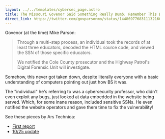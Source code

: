 ```yaml
---
layout: ../../templates/cybersec_page.astro
title: The Missouri Govenor Said Something Really Dumb; Remember This Debacle?
direct_link: https://twitter.com/govparsonmo/status/1448697768311132160
---
```


Govenor (at the time) Mike Parson:

> Through a multi-step process, an individual took the records of at least three educators, decoded the HTML source code, and viewed the SSN of those specific educators.
>
> We notified the Cole County prosecutor and the Highway Patrol's Digital Forensic Unit will investigate.

Somehow, this never got taken down, despite literally everyone with a basic understanding of computers pointing out just how BS it was.

The "individual" he's referring to was a cybersecurity professor, who didn't even exploit any bugs, just looked at data embedded in the website being served. Which, for some inane reason, included sensitive SSNs. He even notified the website operators and gave them time to fix the vulnerability!

See these pieces by Ars Technica:

* [First report](https://arstechnica.com/tech-policy/2021/10/missouri-gov-calls-journalist-who-found-security-flaw-a-hacker-threatens-to-sue/)
* [10/25 update](https://arstechnica.com/tech-policy/2021/10/viewing-website-html-code-is-not-illegal-or-hacking-prof-tells-missouri-gov/)
